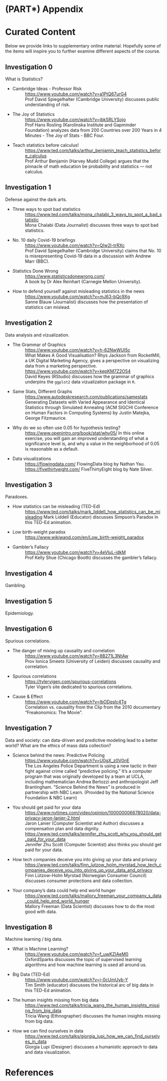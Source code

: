 # (PART\*) Appendix {-}

# Curated Content {-}

Below we provide links to supplementary online material. Hopefully some of the items will inspire you to further examine different aspects of the course. 


## Investigation 0 {-}

What is Statistics? 

- Cambridge Ideas - Professor Risk
: [https://www.youtube.com/watch?v=a1PtQ67urG4](https://www.youtube.com/watch?v=a1PtQ67urG4) <br /> Prof David Spiegelhalter (Cambridge University) discusses public understanding of risk.

- The Joy of Statistics
: [https://www.youtube.com/watch?v=jbkSRLYSojo](https://www.youtube.com/watch?v=jbkSRLYSojo) <br /> Prof Hans Rosling (Karolinska Institute and Gapminder Foundation) analyzes data from 200 Countries over 200 Years in 4 Minutes - The Joy of Stats - BBC Four.

- Teach statistics before calculus!
: [https://www.ted.com/talks/arthur_benjamin_teach_statistics_before_calculus](https://www.ted.com/talks/arthur_benjamin_teach_statistics_before_calculus) <br /> Prof Arthur Benjamin (Harvey Mudd College) argues that the pinnacle of math education be probability and statistics --- not calculus.


## Investigation 1 {-}

Defense against the dark arts.

- Three ways to spot bad statistics 
: [https://www.ted.com/talks/mona_chalabi_3_ways_to_spot_a_bad_statistic](https://www.ted.com/talks/mona_chalabi_3_ways_to_spot_a_bad_statistic) <br /> Mona Chalabi (Data Journalist) discusses three ways to spot bad statistics.

- No. 10 daily Covid-19 briefings
: [https://www.youtube.com/watch?v=QIw2l-trRXc](https://www.youtube.com/watch?v=QIw2l-trRXc) <br /> Prof David Spiegelhalter (Cambridge University) claims that No. 10 is misrepresenting Covid-19 data in a discussion with Andrew Marr (BBC).

- Statistics Done Wrong
: [https://www.statisticsdonewrong.com/](https://www.statisticsdonewrong.com/) <br /> A book by Dr Alex Reinhart (Carnegie Mellon University).

- How to defend yourself against misleading statistics in the news 
: [https://www.youtube.com/watch?v=mJ63-bQc9Xg](https://www.youtube.com/watch?v=mJ63-bQc9Xg) <br /> Sanne Blauw (Journalist) discusses how the presentation of statistics can mislead. 


## Investigation 2 {-}

Data analysis and vizualization. 

- The Grammar of Graphics
: [https://www.youtube.com/watch?v=h-62NwWUI5c](https://www.youtube.com/watch?v=h-62NwWUI5c) <br /> What Makes A Good Visualisation? Rhys Jackson from RocketMill, a UK Digital Marketing Agency, gives a perspective on visualizing data from a marketing perspective. 
: [https://www.youtube.com/watch?v=kepKM7Z2O54](https://www.youtube.com/watch?v=kepKM7Z2O54) <br /> David Keyes (RStudio) discusses how the grammar of graphics underpins the `ggplot2` data vizualization package in `R`.

- Same Stats, Different Graphs
: [https://www.autodeskresearch.com/publications/samestats](https://www.autodeskresearch.com/publications/samestats) <br /> Generating Datasets with Varied Appearance and Identical Statistics through Simulated Annealing (ACM SIGCHI Conference on Human Factors in Computing Systems) by Justin Matejka, George Fitzmaurice.

- Why do we so often use 0.05 for hypothesis testing?
: [https://www.openintro.org/book/stat/why05/](https://www.openintro.org/book/stat/why05/) In this online exercise, you will gain an improved understanding of what a significance level is, and why a value in the neighborhood of 0.05 is reasonable as a default.

- Data visualizations
: [https://flowingdata.com/](https://flowingdata.com/) FlowingData blog by Nathan Yau.
: [https://fivethirtyeight.com/](https://fivethirtyeight.com/) FiveThirtyEight blog by Nate Silver.


## Investigation 3 {-}

Paradoxes. 

- How statistics can be misleading (TED-Ed)
: [https://www.ted.com/talks/mark_liddell_how_statistics_can_be_misleading](https://www.ted.com/talks/mark_liddell_how_statistics_can_be_misleading) Mark Liddell (Educator) discusses Simpson's Paradox in this TED-Ed animation.

- Low birth-weight paradox
: [https://www.wikiwand.com/en/Low_birth-weight_paradox](https://www.wikiwand.com/en/Low_birth-weight_paradox) 

- Gambler's Fallacy
: [https://www.youtube.com/watch?v=4eVluL-idkM](https://www.youtube.com/watch?v=4eVluL-idkM) <br /> Prof Kelly Shue (Chicago Booth) discusses the gambler's fallacy. 


## Investigation 4 {-}

Gambling.




## Investigation 5 {-}

Epidemiology. 




## Investigation 6 {-}

Spurious correlations. 

-  The danger of mixing up causality and correlation 
: [https://www.youtube.com/watch?v=8B271L3NtAw](https://www.youtube.com/watch?v=8B271L3NtAw) <br /> Prov Ionica Smeets (University of Leiden) discusses causality and correlation.

-  Spurious correlations
: [https://tylervigen.com/spurious-correlations](https://tylervigen.com/spurious-correlations) <br /> Tyler Vigen's site dedicated to spurious correlations. 

-  Cause & Effect
: [https://www.youtube.com/watch?v=lbODqslc4Tg](https://www.youtube.com/watch?v=lbODqslc4Tg) <br /> Correlation vs. causality from the Clip from the 2010 documentary "Freakonomics: The Movie".


## Investigation 7 {-}

Data and society: can data-driven and predictive modeling lead to a better world? What are the ethics of mass data collection?

- Science behind the news: Predictive Policing
: [https://www.youtube.com/watch?v=U0gX_z0V0nE](https://www.youtube.com/watch?v=U0gX_z0V0nE) <br /> The Los Angeles Police Department is using a new tactic in their fight against crime called "predictive policing." It's a computer program that was originally developed by a team at UCLA, including mathematician Andrea Bertozzi and anthropologist Jeff Brantingham. "Science Behind the News" is produced in partnership with NBC Learn. (Provided by the National Science Foundation & NBC Learn)

- You should get paid for your data
: [https://www.nytimes.com/video/opinion/100000006678020/data-privacy-jaron-lanier-2.html](https://www.nytimes.com/video/opinion/100000006678020/data-privacy-jaron-lanier-2.html) <br /> Jaron Lanier (Computer Scientist and Author) discusses a compensation plan and data dignity. 
: [https://www.ted.com/talks/jennifer_zhu_scott_why_you_should_get_paid_for_your_data](https://www.ted.com/talks/jennifer_zhu_scott_why_you_should_get_paid_for_your_data) <br /> Jennifer Zhu Scott (Computer Scientist) also thinks you should get paid for your data. 

- How tech companies deceive you into giving up your data and privacy
: [https://www.ted.com/talks/finn_lutzow_holm_myrstad_how_tech_companies_deceive_you_into_giving_up_your_data_and_privacy](https://www.ted.com/talks/finn_lutzow_holm_myrstad_how_tech_companies_deceive_you_into_giving_up_your_data_and_privacy) <br /> Finn Lützow-Holm Myrstad (Norwegian Consumer Council) discusses consumer protections and data collection. 

- Your company's data could help end world hunger
: [https://www.ted.com/talks/mallory_freeman_your_company_s_data_could_help_end_world_hunger](https://www.ted.com/talks/mallory_freeman_your_company_s_data_could_help_end_world_hunger) <br /> Mallory Freeman (Data Scientist) discusses how to do the most good with data. 


## Investigation 8 {-}

Machine learning / big data.

- What is Machine Learning? 
: [https://www.youtube.com/watch?v=f_uwKZIAeM0](https://www.youtube.com/watch?v=f_uwKZIAeM0) <br /> OxfordSparks discusses the topic of supervised learning algorithms and how machine learning is used all around us.  

- Big Data (TED-Ed)
: [https://www.youtube.com/watch?v=j-0cUmUyb-Y](https://www.youtube.com/watch?v=j-0cUmUyb-Y) <br /> Tim Smith (educator) discusses the historical arc of big data in this TED-Ed animation. 

- The human insights missing from big data
: [https://www.ted.com/talks/tricia_wang_the_human_insights_missing_from_big_data](https://www.ted.com/talks/tricia_wang_the_human_insights_missing_from_big_data) <br /> Tricia Wang (Ethnographer) discusses the human insights missing from big data. 

- How we can find ourselves in data
: [https://www.ted.com/talks/giorgia_lupi_how_we_can_find_ourselves_in_data](https://www.ted.com/talks/giorgia_lupi_how_we_can_find_ourselves_in_data) <br /> Giorgia Lupi (Designer) discusses a humanistic approach to data and data visualization. 



# References {-}